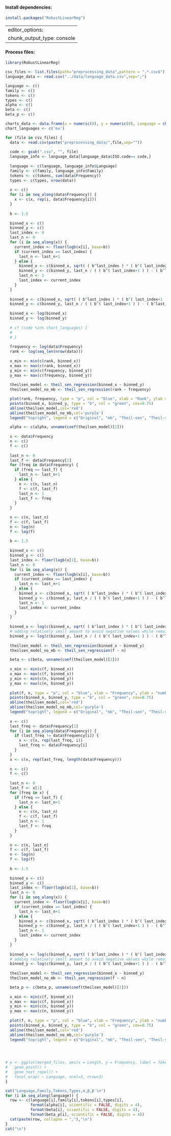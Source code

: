 #### Install dependencies:

```r
install.packages("RobustLinearReg")
```

---
editor_options: 
  chunk_output_type: console
---

#### Process files:

```r
library(RobustLinearReg)

csv_files <- list.files(path="preprocessing_data",pattern = ".*.csv$")
language_data <- read.csv("../data/language_data.csv",sep=";")

language <- c()
family <- c()
tokens <- c()
types <- c()
alpha <- c()
beta <- c()
beta_p <- c()

charts_data <- data.frame(x = numeric(0), y = numeric(0), Language = character(0))
chart_languages <- c('eu')

for (file in csv_files) {
  data <- read.csv(paste("preprocessing_data/",file,sep=""))
  
  code <- gsub(".csv", "", file)
  language_info <- language_data[language_data$ISO.code== code,]
  
  language <- c(language, language_info$Language)
  family <- c(family, language_info$Family)
  tokens <- c(tokens, sum(data$Frequency))
  types <- c(types, nrow(data))
  
  x <- c()
  for (i in seq_along(data$Frequency)) {
    x <- c(x, rep(i, data$Frequency[i]))
  }
  
  b <- 1.5
  
  binned_x <- c()
  binned_y <- c()
  last_index <- 0
  last_n <- 0
  for (i in seq_along(x)) {
    current_index <- floor(logb(x[i], base=b))
    if (current_index == last_index) {
      last_n <- last_n+1
    } else {
      binned_x <- c(binned_x, sqrt( ( b^last_index ) * ( b^( last_index+1 ) ) ))
      binned_y <- c(binned_y, last_n / ( ( b^( last_index+1 ) ) - ( b^last_index ) ))
      last_n <- 1
      last_index <- current_index
    }
  }
  
  binned_x <- c(binned_x, sqrt( ( b^last_index ) * ( b^( last_index+1 ) ) ))
  binned_y <- c(binned_y, last_n / ( ( b^( last_index+1 ) ) - ( b^last_index ) ))
  
  binned_x <- log(binned_x)
  binned_y <- log(binned_y)
  
  # if (code %in% chart_languages) {
  #   
  # }
  
  frequency <- log(data$Frequency)
  rank <- log(seq_len(nrow(data)))
  
  x_min <- min(c(rank, binned_x))
  x_max <- max(c(rank, binned_x))
  y_min <- min(c(frequency, binned_y))
  y_max <- max(c(frequency, binned_y))
  
  theilsen_model <- theil_sen_regression(binned_x ~ binned_y)
  theilsen_model_no_mb <- theil_sen_regression(rank ~ frequency)

  plot(rank, frequency, type = "p", col = "blue", xlab = "Rank", ylab = "Frequency", main = paste(language_info$Language, "frequencies and rank"), xlim = c(x_min, x_max), ylim = c(y_min, y_max), cex=0.75)
  points(binned_x, binned_y, type = "b", col = "green", cex=0.75)
  abline(theilsen_model,col='red')
  abline(theilsen_model_no_mb,col='purple')
  legend("topright", legend = c("Original", "mb", "Theil-sen", "Theil-sen + mb"), col = c("blue", "green", "purple", "red"), pch = 1)

  alpha <- c(alpha, unname(coef(theilsen_model)[2]))
  
  x <- data$Frequency
  n <- c()
  f <- c()
  
  last_n <- 0
  last_f <- data$Frequency[1]
  for (freq in data$Frequency) {
    if (freq == last_f) {
      last_n <- last_n+1
    } else {
      n <- c(n, last_n)
      f <- c(f, last_f)
      last_n <- 1
      last_f <- freq
    }
  }
  
  n <- c(n, last_n)
  f <- c(f, last_f)
  n <- log(n)
  f <- log(f)
  
  b <- 1.5
  
  binned_x <- c()
  binned_y <- c()
  last_index <- floor(logb(x[1], base=b))
  last_n <- 0
  for (i in seq_along(x)) {
    current_index <- floor(logb(x[i], base=b))
    if (current_index == last_index) {
      last_n <- last_n+1
    } else {
      binned_x <- c(binned_x, sqrt( ( b^last_index ) * ( b^( last_index+1 ) ) ))
      binned_y <- c(binned_y, last_n / ( ( b^( last_index+1 ) ) - ( b^last_index ) ))
      last_n <- 1
      last_index <- current_index
    }
  }
  
  binned_x <- log(c(binned_x, sqrt( ( b^last_index ) * ( b^( last_index+1 ) ) )))
  # adding relatively small amount to avoid negative values while remaining significant
  binned_y <- log(c(binned_y, last_n / ( ( b^( last_index+1 ) ) - ( b^last_index ) ))+1)
  
  theilsen_model <- theil_sen_regression(binned_x ~ binned_y)
  theilsen_model_no_mb <- theil_sen_regression(f ~ n)

  beta <- c(beta, unname(coef(theilsen_model)[2]))
  
  x_min <- min(c(f, binned_x))
  x_max <- max(c(f, binned_x))
  y_min <- min(c(n, binned_y))
  y_max <- max(c(n, binned_y))
  
  plot(f, n, type = "p", col = "blue", xlab = "Frequency", ylab = "number", main = paste(language_info$Language, "frequencies"), xlim = c(x_min, x_max), ylim = c(y_min, y_max), cex=0.75)
  points(binned_x, binned_y, type = "b", col = "green", cex=0.75)
  abline(theilsen_model,col='red')
  abline(theilsen_model_no_mb,col='purple')
  legend("topright", legend = c("Original", "mb", "Theil-sen", "Theil-sen + mb"), col = c("blue", "green", "purple", "red"), pch = 1)
  
  x <- c()
  last_freq <- data$Frequency[1]
  for (i in seq_along(data$Frequency)) {
    if (last_freq != data$Frequency[i]) {
      x <- c(x, rep(last_freq, i))
      last_freq <- data$Frequency[i]
    }
  }
  x <- c(x, rep(last_freq, length(data$Frequency)))
  
  n <- c()
  f <- c()
  
  last_n <- 0
  last_f <- x[1]
  for (freq in x) {
    if (freq == last_f) {
      last_n <- last_n+1
    } else {
      n <- c(n, last_n)
      f <- c(f, last_f)
      last_n <- 1
      last_f <- freq
    }
  }
  
  n <- c(n, last_n)
  f <- c(f, last_f)
  n <- log(n)
  f <- log(f)
  
  b <- 1.5
  
  binned_x <- c()
  binned_y <- c()
  last_index <- floor(logb(x[1], base=b))
  last_n <- 0
  for (i in seq_along(x)) {
    current_index <- floor(logb(x[i], base=b))
    if (current_index == last_index) {
      last_n <- last_n+1
    } else {
      binned_x <- c(binned_x, sqrt( ( b^last_index ) * ( b^( last_index+1 ) ) ))
      binned_y <- c(binned_y, last_n / ( ( b^( last_index+1 ) ) - ( b^last_index ) ))
      last_n <- 1
      last_index <- current_index
    }
  }
  
  binned_x <- log(c(binned_x, sqrt( ( b^last_index ) * ( b^( last_index+1 ) ) )))
  # adding relatively small amount to avoid negative values while remaining significant
  binned_y <- log(c(binned_y, last_n / ( ( b^( last_index+1 ) ) - ( b^last_index ) ))+1)
  
  theilsen_model <- theil_sen_regression(binned_x ~ binned_y)
  theilsen_model_no_mb <- theil_sen_regression(f ~ n)

  beta_p <- c(beta_p, unname(coef(theilsen_model)[2]))
  
  x_min <- min(c(f, binned_x))
  x_max <- max(c(f, binned_x))
  y_min <- min(c(n, binned_y))
  y_max <- max(c(n, binned_y))
  
  plot(f, n, type = "p", col = "blue", xlab = "Frequency", ylab = "number", main = paste(language_info$Language, "<= frequencies"), xlim = c(x_min, x_max), ylim = c(y_min, y_max), cex=0.75)
  points(binned_x, binned_y, type = "b", col = "green", cex=0.75)
  abline(theilsen_model,col='red')
  abline(theilsen_model_no_mb,col='purple')
  legend("topright", legend = c("Original", "mb", "Theil-sen", "Theil-sen + mb"), col = c("blue", "green", "purple", "red"), pch = 1)
  



# p <- ggplot(merged_files, aes(x = Length, y = Frequency, label = Token)) +
#   geom_point() +
#   geom_text_repel() +
#   facet_wrap( ~ Language, ncol=3, nrow=3)
}

cat("Language,Family,Tokens,Types,α,β,β′\n")
for (i in seq_along(language)) {
  row <- c(language[i],family[i],tokens[i],types[i],
           format(alpha[i], scientific = FALSE, digits = 4),
           format(beta[i], scientific = FALSE, digits = 4),
           format(beta_p[i], scientific = FALSE, digits = 4))
  cat(paste(row, collapse = ","),"\n")
}
cat("\n")
```
